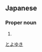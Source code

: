 ==Japanese==
{{ja-kanjitab|とよ|ゆき|yomi=k}}

===Proper noun===
{{ja-pos|proper|とよゆき}}

# {{given name|male|lang=ja}}

[[Category:Japanese male given names|とよゆき]]